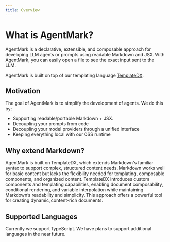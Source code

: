 ```yaml
---
title: Overview
---
```


# What is AgentMark?

AgentMark is a declarative, extensible, and composable approach for developing LLM agents or prompts using readable Markdown and JSX. 
With AgentMark, you can easily open a file to see the exact input sent to the LLM.

AgentMark is built on top of our templating language [TemplateDX](https://github.com/puzzlet-ai/templatedx).

## Motivation

The goal of AgentMark is to simplify the development of agents. We do this by:

- Supporting readable/portable Markdown + JSX.
- Decoupling your prompts from code
- Decoupling your model providers through a unified interface
- Keeping everything local with our OSS runtime

## Why extend Markdown?

AgentMark is built on TemplateDX, which extends Markdown's familiar syntax to support complex, structured content needs. 
Markdown works well for basic content but lacks the flexibility needed for templating, composable components, 
and organized content. TemplateDX introduces custom components and templating capabilities, enabling document composability, 
conditional rendering, and variable interpolation while maintaining Markdown’s readability and simplicity. 
This approach offers a powerful tool for creating dynamic, content-rich documents.

## Supported Languages

Currently we support TypeScript. We have plans to support additional languages in the near future.